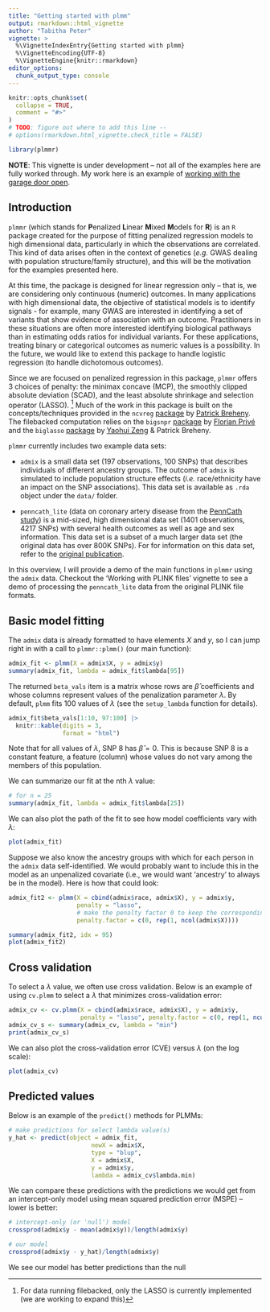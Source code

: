 ```yaml
---
title: "Getting started with plmm"
output: rmarkdown::html_vignette
author: "Tabitha Peter"
vignette: >
  %\VignetteIndexEntry{Getting started with plmm}
  %\VignetteEncoding{UTF-8}
  %\VignetteEngine{knitr::rmarkdown}
editor_options: 
  chunk_output_type: console
---
```


```r
knitr::opts_chunk$set(
  collapse = TRUE,
  comment = "#>"
)
# TODO: figure out where to add this line --
# options(rmarkdown.html_vignette.check_title = FALSE)
```

```r
library(plmmr)
```

**NOTE**: This vignette is under development -- not all of the examples here are fully worked through. My work here is an example of [working with the garage door open](https://notes.andymatuschak.org/About_these_notes?stackedNotes=z21cgR9K3UcQ5a7yPsj2RUim3oM2TzdBByZu).

## Introduction 

`plmmr` (which stands for **P**enalized **L**inear **M**ixed **M**odels for **R**) is an `R` package created for the purpose of fitting penalized regression models to high dimensional data, particularly in which the observations are correlated. This kind of data arises often in the context of genetics (*e.g.* GWAS dealing with population structure/family structure), and this will be the motivation for the examples presented here.

At this time, the package is designed for linear regression only -- that is, we are considering only continuous (numeric) outcomes. In many applications with high dimensional data, the objective of statistical models is to identify signals - for example, many GWAS are interested in identifying a set of variants that show evidence of association with an outcome. Practitioners in these situations are often more interested identifying biological pathways than in estimating odds ratios for individual variants. For these applications, treating binary or categorical outcomes as numeric values is a possibility. In the future, we would like to extend this package to handle logistic regression (to handle dichotomous outcomes). 

Since we are focused on penalized regression in this package, `plmmr` offers 3 choices of penalty: the minimax concave (MCP), the smoothly clipped absolute deviation (SCAD), and the least absolute shrinkage and selection operator (LASSO). ^[For data running filebacked, only the LASSO is currently implemented (we are working to expand this)] Much of the work in this package is built on the concepts/techniques provided in the `ncvreg` [package](https://github.com/pbreheny/ncvreg) by [Patrick Breheny](https://myweb.uiowa.edu/pbreheny/). The filebacked computation relies on the `bigsnpr` [package](https://privefl.github.io/bigsnpr/) by [Florian Privé](https://privefl.github.io/) and the `biglasso` [package](https://github.com/YaohuiZeng/biglasso) by [Yaohui Zeng](https://scholar.google.com/citations?user=jpEmf04AAAAJ&hl=en) & Patrick Breheny. 

`plmmr` currently includes two example data sets: 

  * `admix` is a small data set (197 observations, 100 SNPs) that describes individuals of different ancestry groups. The outcome of `admix` is simulated to include population structure effects (*i.e.* race/ethnicity have an impact on the SNP associations). This data set is available as `.rda` object under the `data/` folder. 
  
  * `penncath_lite` (data on coronary artery disease from the [PennCath study](https://pubmed.ncbi.nlm.nih.gov/21239051/)) is a mid-sized, high dimensional data set (1401 observations, 4217 SNPs) with several health outcomes as well as age and sex information. This data set is a subset of a much larger data set (the original data has over 800K SNPs). For for information on this data set, refer to the [original publication](https://pubmed.ncbi.nlm.nih.gov/21239051/).
  
In this overview, I will provide a demo of the main functions in `plmmr` using the `admix` data. Checkout the 'Working with PLINK files' vignette to see a demo of processing the `penncath_lite` data from the original PLINK file formats. 


## Basic model fitting 

The `admix` data is already formatted to have elements $X$ and $y$, so I can jump right in with a call to `plmmr::plmm()` (our main function):

```r
admix_fit <- plmm(X = admix$X, y = admix$y)
summary(admix_fit, lambda = admix_fit$lambda[95])
```

The returned `beta_vals` item is a matrix whose rows are $\hat\beta$ coefficients and whose columns represent values of the penalization parameter $\lambda$. By default, `plmm` fits 100 values of $\lambda$ (see the `setup_lambda` function for details). 

```r
admix_fit$beta_vals[1:10, 97:100] |> 
  knitr::kable(digits = 3,
               format = "html")
```

Note that for all values of $\lambda$, SNP 8 has $\hat \beta = 0$. This is because SNP 8 is a constant feature, a feature (column) whose values do not vary among the members of this population.

We can summarize our fit at the nth $\lambda$ value:  

```r
# for n = 25 
summary(admix_fit, lambda = admix_fit$lambda[25])
```

We can also plot the path of the fit to see how model coefficients vary with $\lambda$:

```r
plot(admix_fit)
```

Suppose we also know the ancestry groups with which for each person in the `admix` data self-identified. We would probably want to include this in the model as an unpenalized covariate (i.e., we would want 'ancestry' to always be in the model). Here is how that could look: 

```r
admix_fit2 <- plmm(X = cbind(admix$race, admix$X), y = admix$y,
                   penalty = "lasso",
                   # make the penalty factor 0 to keep the corresponding covariate unpenalized
                   penalty.factor = c(0, rep(1, ncol(admix$X))))

summary(admix_fit2, idx = 95)
plot(admix_fit2)
```

## Cross validation 

To select a $\lambda$ value, we often use cross validation. Below is an example of using `cv.plmm` to select a $\lambda$ that minimizes cross-validation error: 

```r
admix_cv <- cv.plmm(X = cbind(admix$race, admix$X), y = admix$y,
                    penalty = "lasso", penalty.factor = c(0, rep(1, ncol(admix$X))))
admix_cv_s <- summary(admix_cv, lambda = "min")
print(admix_cv_s)
```

We can also plot the cross-validation error (CVE) versus $\lambda$ (on the log scale):

```r
plot(admix_cv)
```

## Predicted values 

Below is an example of the `predict()` methods for PLMMs: 

```r
# make predictions for select lambda value(s)
y_hat <- predict(object = admix_fit,
                       newX = admix$X,
                       type = "blup",
                       X = admix$X,
                       y = admix$y,
                       lambda = admix_cv$lambda.min)
```

We can compare these predictions with the predictions we would get from an intercept-only model using mean squared prediction error (MSPE) -- lower is better:

```r
# intercept-only (or 'null') model
crossprod(admix$y - mean(admix$y))/length(admix$y)

# our model
crossprod(admix$y - y_hat)/length(admix$y)
```

We see our model has better predictions than the null